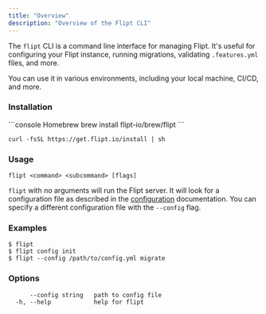 ```yaml
---
title: "Overview"
description: "Overview of the Flipt CLI"
---
```


The `flipt` CLI is a command line interface for managing Flipt. It's useful for configuring your Flipt instance, running migrations, validating `.features.yml` files, and more.

You can use it in various environments, including your local machine, CI/CD, and more.

### Installation

<CodeGroup>
```console Homebrew
brew install flipt-io/brew/flipt
```

```console Binary
curl -fsSL https://get.flipt.io/install | sh
```

</CodeGroup>

### Usage

```
flipt <command> <subcommand> [flags]
```

`flipt` with no arguments will run the Flipt server. It will look for a configuration file as described in the [configuration](/v1/configuration/overview#configuration-file) documentation. You can specify a different configuration file with the `--config` flag.

### Examples

```
$ flipt
$ flipt config init
$ flipt --config /path/to/config.yml migrate
```

### Options

```
      --config string   path to config file
  -h, --help            help for flipt
```
